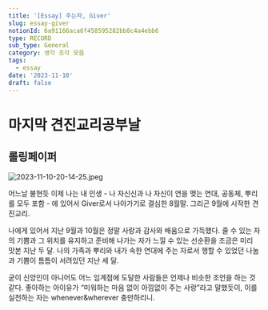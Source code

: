 ```yaml
---
title: '[Essay] 주는자, Giver'
slug: essay-giver
notionId: 6a91166aca6f458595282bb8c4a4ebb6
type: RECORD
sub_type: General
category: 생각 조각 모음
tags:
  - essay
date: '2023-11-10'
draft: false
---
```


# 마지막 견진교리공부날


## 롤링페이퍼


![2023-11-10-20-14-25.jpeg](https://prod-files-secure.s3.us-west-2.amazonaws.com/056ff9f5-a9ef-486f-8acb-9eef51d06a2d/88e6b68d-70d2-4f42-81ab-4f5fb492ecf3/2023-11-10-20-14-25.jpeg?X-Amz-Algorithm=AWS4-HMAC-SHA256&X-Amz-Content-Sha256=UNSIGNED-PAYLOAD&X-Amz-Credential=ASIAZI2LB46636GN7SGF%2F20250716%2Fus-west-2%2Fs3%2Faws4_request&X-Amz-Date=20250716T091533Z&X-Amz-Expires=3600&X-Amz-Security-Token=IQoJb3JpZ2luX2VjEEEaCXVzLXdlc3QtMiJHMEUCIDLd0Zob%2BbfurZzeuKzbyrPEIM6EJrBJsxe%2F8pwvRqihAiEAjG%2BjIKs49dqXO7qVios4vsQ5dLKCJfgx1AqUhdXIBk0q%2FwMIWhAAGgw2Mzc0MjMxODM4MDUiDNrOiuQ58YDG5IAzyyrcAxB8TU%2FgW6ebtIWL%2B6FJPpXq3p%2F8xUxbOp4A7F986exr430DFgxcAikoKpTCxpUhN6qOSPY9zKLpgd9%2FqkhV03CgNiTdQu6yLe3WaD4xd1o0G7djs%2B6hTU4MrzNqSmK9tJekcyXXzVTeEoi6Vf4clUMmABCspgvr1%2BD4SHQQEkHgSEtrfRR6teavieZUGEi3Td%2BxX4%2BUVMROvn5x0gbvmLyuCF5%2FPE6qLP2wRxmMM34jsHc6lieOHEEzuj0gBTxTepmGFqggjMMnhPYBSszRC4QrIw42eWmombWjEV%2BM56h%2FXdTvOY741gooUMkxEFxabp1Au2HfodR97tqkrng3qqq0O50WcIKQ%2FI0aHLiKHuT6JL%2Fiur%2F7ovelZAI7df2IWG8gqTHJzySwhnclJNlFiK7YjTd4wtfDtlMur4i2z%2FKMVIyvJlzktBTvkxiPkdAr3FRNxMH3tzkbFMGrHGASuYx4oH0aFGgc7GukdlTUeDgH5aeVAZHCyIUhFnPACRWmUrr1hRkJTysENxzH05lkgMY%2BzcDxmx%2B5ZqXKuNP3WInuxkkKdwISBpJIbqWpu7uMVo6dQqOzu1AODsbwQPHdAXFmLAZKU1PijhvRdI4oyj7GpAskrMQZWT7rmKkMMNfL3cMGOqUBZnRPhk3gyeGZKLs3PeLwWgUpBEofNYQ0Og72JbP2Zskb1ePiFjMvfrEFIqtl3yTa979BajpoYyXK1ABwI2B2dYhQkYw1ieZbSGts%2BOtQZlskNj75ERehKhDnJJcYcIHjmkCV%2FMWAPJN3mwA5yxZTAtvOVBa9jiFi1hz3QTAKnkzAi7cBLs9JH36pErOjaFRil55PY%2BPN0qGxFyQXVWQNpjcpdOYz&X-Amz-Signature=45c1dd8a5ab95cd46daf92969b3d105ec31adf16975dcf8441a92f62084c3fe8&X-Amz-SignedHeaders=host&x-amz-checksum-mode=ENABLED&x-id=GetObject)


 어느날 불현듯 이제 나는 내 인생 - 나 자신신과 나 자신이 연을 맺는 연대, 공동체, 뿌리를 모두 포함 - 에 있어서 Giver로서 나아가기로 결심한 8월말. 그리곤 9월에 시작한 견진교리. 


나에게 있어서 지난 9월과 10월은 정말 사랑과 감사와 배움으로 가득했다. 줄 수 있는 자의 기쁨과 그 위치를 유지하고 준비해 나가는 자가 느낄 수 있는 선순환을 조금은 미리 맛본 지난 두 달. 나의 가족과 뿌리와 내가 속한 연대에 주는 자로서 행할 수 있었던 나눔과 기쁨이 틈틈이 서려있던 지난 세 달. 


굳이 신앙인이 아니어도 어느 임계점에 도달한 사람들은 언제나 비슷한 조언을 하는 것 같다. 좋아하는 아이유가 “미워하는 마음 없이 아낌없이 주는 사랑”라고 말했듯이, 이를 실천하는 자는 whenever&wherever 충만하리니.

